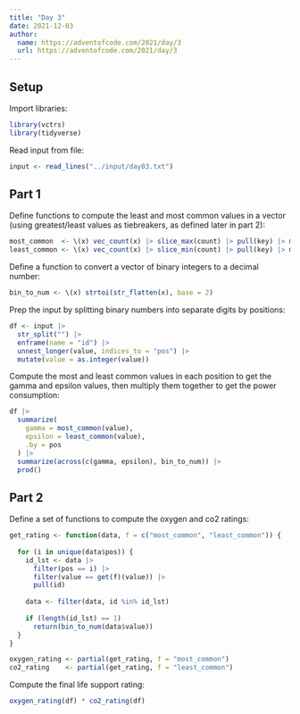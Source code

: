```yaml
---
title: "Day 3"
date: 2021-12-03
author:
  name: https://adventofcode.com/2021/day/3
  url: https://adventofcode.com/2021/day/3
---
```


## Setup

Import libraries:

```r

library(vctrs)
library(tidyverse)

```

Read input from file:

```r

input <- read_lines("../input/day03.txt")

```


## Part 1

Define functions to compute the least and most common values in a vector (using greatest/least values as tiebreakers, as defined later in part 2):

```r

most_common  <- \(x) vec_count(x) |> slice_max(count) |> pull(key) |> max()
least_common <- \(x) vec_count(x) |> slice_min(count) |> pull(key) |> min()

```

Define a function to convert a vector of binary integers to a decimal number:

```r

bin_to_num <- \(x) strtoi(str_flatten(x), base = 2)

```

Prep the input by splitting binary numbers into separate digits by positions:

```r

df <- input |> 
  str_split("") |> 
  enframe(name = "id") |> 
  unnest_longer(value, indices_to = "pos") |>   
  mutate(value = as.integer(value))

```

Compute the most and least common values in each position to get the gamma and epsilon values, then multiply them together to get the power consumption:

```r

df |> 
  summarize(
    gamma = most_common(value), 
    epsilon = least_common(value), 
    .by = pos
  ) |> 
  summarize(across(c(gamma, epsilon), bin_to_num)) |> 
  prod()

```

## Part 2

Define a set of functions to compute the oxygen and co2 ratings:

```r

get_rating <- function(data, f = c("most_common", "least_common")) {
  
  for (i in unique(data$pos)) {
    id_lst <- data |> 
      filter(pos == i) |> 
      filter(value == get(f)(value)) |> 
      pull(id)
    
    data <- filter(data, id %in% id_lst)
    
    if (length(id_lst) == 1)
      return(bin_to_num(data$value))
  }
}

oxygen_rating <- partial(get_rating, f = "most_common")
co2_rating    <- partial(get_rating, f = "least_common")

```

Compute the final life support rating:

```r

oxygen_rating(df) * co2_rating(df)

```


